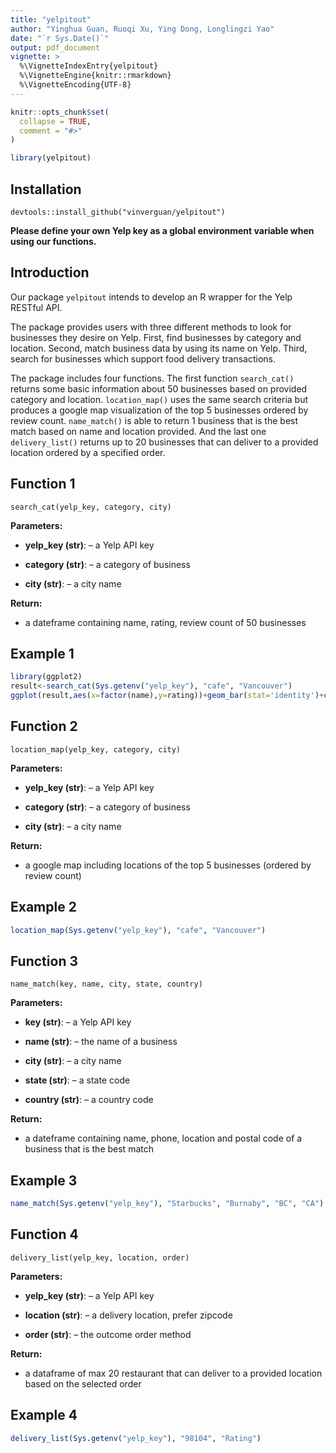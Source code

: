 ```yaml
---
title: "yelpitout"
author: "Yinghua Guan, Ruoqi Xu, Ying Dong, Longlingzi Yao"
date: "`r Sys.Date()`"
output: pdf_document
vignette: >
  %\VignetteIndexEntry{yelpitout}
  %\VignetteEngine{knitr::rmarkdown}
  %\VignetteEncoding{UTF-8}
---
```


```r
knitr::opts_chunk$set(
  collapse = TRUE,
  comment = "#>"
)
```

```r
library(yelpitout)
```

## Installation

```
devtools::install_github("vinverguan/yelpitout")
```

**Please define your own Yelp key as a global environment variable when using our functions.**

## Introduction

Our package `yelpitout` intends to develop an R wrapper for the Yelp RESTful API.

The package provides users with three different methods to look for businesses they desire on Yelp. First, find businesses by category and location. Second, match business data by using its name on Yelp. Third, search for businesses which support food delivery transactions.

The package includes four functions. The first function `search_cat()` returns some basic information about 50 businesses based on provided category and location. `location_map()` uses the same search criteria but produces a google map visualization of the top 5 businesses ordered by review count. `name_match()` is able to return 1 business that is the best match based on name and location provided. And the last one `delivery_list()` returns up to 20 businesses that can deliver to a provided location ordered by a specified order. 
     
## Function 1

```
search_cat(yelp_key, category, city)
```

**Parameters:**

* **yelp_key (str)**: -- a Yelp API key

* **category (str)**: -- a category of business 
            
* **city (str)**: -- a city name    

**Return:**

* a dateframe containing name, rating, review count of 50 businesses

## Example 1

```r
library(ggplot2)
result<-search_cat(Sys.getenv("yelp_key"), "cafe", "Vancouver")
ggplot(result,aes(x=factor(name),y=rating))+geom_bar(stat='identity')+coord_flip()+theme_classic()+theme(axis.text.y=element_text(size =5))

```

## Function 2

```
location_map(yelp_key, category, city)
```

**Parameters:**

* **yelp_key (str)**: -- a Yelp API key

* **category (str)**: -- a category of business 
            
* **city (str)**: -- a city name

**Return:**

* a google map including locations of the top 5 businesses (ordered by review count)

## Example 2

```r
location_map(Sys.getenv("yelp_key"), "cafe", "Vancouver")
```    
   
## Function 3

```
name_match(key, name, city, state, country)
```

**Parameters:**

* **key (str)**: -- a Yelp API key

* **name (str)**: -- the name of a business 
            
* **city (str)**: -- a city name    
   
* **state (str)**: -- a state code    
   
* **country (str)**: -- a country code

**Return:**

* a dateframe containing name, phone, location and postal code of a business that is the best match

## Example 3

```r
name_match(Sys.getenv("yelp_key"), "Starbucks", "Burnaby", "BC", "CA")
```     
              
## Function 4

```
delivery_list(yelp_key, location, order)
```

**Parameters:**

* **yelp_key (str)**: -- a Yelp API key

* **location (str)**: -- a delivery location, prefer zipcode 
            
* **order (str)**: -- the outcome order method

**Return:**

* a dataframe of max 20 restaurant that can deliver to a provided location based on the selected order

## Example 4

```r
delivery_list(Sys.getenv("yelp_key"), "98104", "Rating")
```
                
                    
                       
                          
                             
                             
